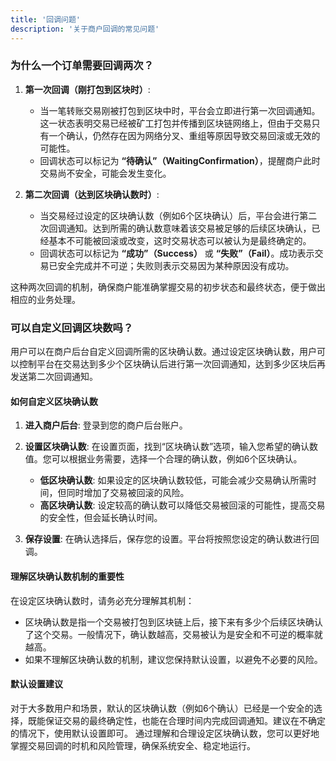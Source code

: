 ```yaml
---
title: '回调问题'
description: '关于商户回调的常见问题'
---
```



### 为什么一个订单需要回调两次？
1. **第一次回调（刚打包到区块时）**:
   - 当一笔转账交易刚被打包到区块中时，平台会立即进行第一次回调通知。这一状态表明交易已经被矿工打包并传播到区块链网络上，但由于交易只有一个确认，仍然存在因为网络分叉、重组等原因导致交易回滚或无效的可能性。
   - 回调状态可以标记为 **“待确认”（WaitingConfirmation）**，提醒商户此时交易尚不安全，可能会发生变化。

2. **第二次回调（达到区块确认数时）**:
   - 当交易经过设定的区块确认数（例如6个区块确认）后，平台会进行第二次回调通知。达到所需的确认数意味着该交易被足够的后续区块确认，已经基本不可能被回滚或改变，这时交易状态可以被认为是最终确定的。
   - 回调状态可以标记为 **“成功”（Success）** 或 **“失败”（Fail）**。成功表示交易已安全完成并不可逆；失败则表示交易因为某种原因没有成功。

这种两次回调的机制，确保商户能准确掌握交易的初步状态和最终状态，便于做出相应的业务处理。


### 可以自定义回调区块数吗？

用户可以在商户后台自定义回调所需的区块确认数。通过设定区块确认数，用户可以控制平台在交易达到多少个区块确认后进行第一次回调通知，达到多少区块后再发送第二次回调通知。

#### 如何自定义区块确认数

1. **进入商户后台**: 登录到您的商户后台账户。
2. **设置区块确认数**: 在设置页面，找到“区块确认数”选项，输入您希望的确认数值。您可以根据业务需要，选择一个合理的确认数，例如6个区块确认。

   - **低区块确认数**: 如果设定的区块确认数较低，可能会减少交易确认所需时间，但同时增加了交易被回滚的风险。
   - **高区块确认数**: 设定较高的确认数可以降低交易被回滚的可能性，提高交易的安全性，但会延长确认时间。

3. **保存设置**: 在确认选择后，保存您的设置。平台将按照您设定的确认数进行回调。

#### 理解区块确认数机制的重要性

在设定区块确认数时，请务必充分理解其机制：

- 区块确认数是指一个交易被打包到区块链上后，接下来有多少个后续区块确认了这个交易。一般情况下，确认数越高，交易被认为是安全和不可逆的概率就越高。
- 如果不理解区块确认数的机制，建议您保持默认设置，以避免不必要的风险。

#### 默认设置建议

对于大多数用户和场景，默认的区块确认数（例如6个确认）已经是一个安全的选择，既能保证交易的最终确定性，也能在合理时间内完成回调通知。建议在不确定的情况下，使用默认设置即可。
通过理解和合理设定区块确认数，您可以更好地掌握交易回调的时机和风险管理，确保系统安全、稳定地运行。